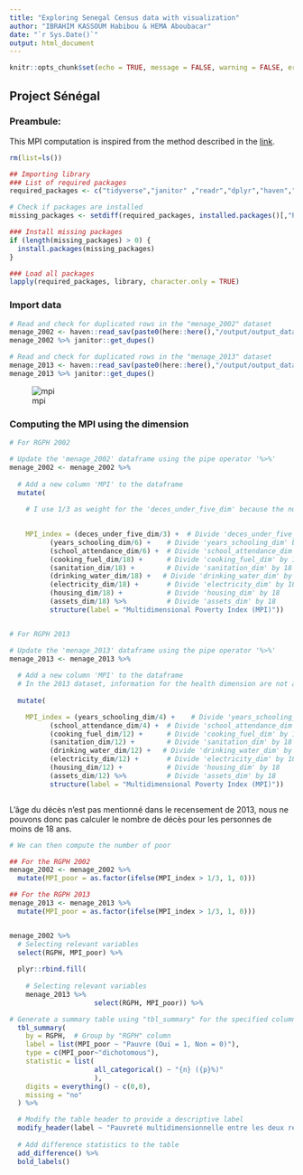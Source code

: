 ```yaml
---
title: "Exploring Senegal Census data with visualization"
author: "IBRAHIM KASSOUM Habibou & HEMA Aboubacar"
date: "`r Sys.Date()`"
output: html_document
---
```


```r
knitr::opts_chunk$set(echo = TRUE, message = FALSE, warning = FALSE, error=FALSE)
```


## Project Sénégal

### Preambule: 

This MPI computation is inspired from the method described in the [link](https://www.publichealthnotes.com/what-is-multidimensional-poverty-index-mpi/).
```r
rm(list=ls())
```


```r


## Importing library
### List of required packages
required_packages <- c("tidyverse","janitor" ,"readr","dplyr","haven","sf", "flextable","sp", "factoextra", "FactoMineR","gtsummary", "sjPlot", "fastDummies")

# Check if packages are installed
missing_packages <- setdiff(required_packages, installed.packages()[,"Package"])

### Install missing packages
if (length(missing_packages) > 0) {
  install.packages(missing_packages)
}

### Load all packages
lapply(required_packages, library, character.only = TRUE)

```

### Import data

```r

# Read and check for duplicated rows in the "menage_2002" dataset
menage_2002 <- haven::read_sav(paste0(here::here(),"/output/output_data/menage_2002.sav"))
menage_2002 %>% janitor::get_dupes() 

# Read and check for duplicated rows in the "menage_2013" dataset
menage_2013 <- haven::read_sav(paste0(here::here(),"/output/output_data/menage_2013.sav"))
menage_2013 %>% janitor::get_dupes() 
```

![mpi](./img/MPI.png)

<!-- ### Creating the dummies variables for each dimension of the MPI -->

<!-- ```{r} -->
<!-- # Define lists of variables for different dimensions of the MPI -->
<!-- lst_health <- c("repas_saute","soins_medicaux","deces_under_five") -->
<!-- lst_education <- c("niveau_instruction_cm") -->
<!-- lst_Standard_of_living <- c("stat_occupation","type_aisance","approv_eau","eclairage","combustible_cuisine", "nature_mur","nature_toit",  "nature_sol","radio","televiseur","video","refri_conge","telephone","rechaud_cuis","foyer_ameli","climatisateur","machine_coudre","voiture","mobylette","bicyclette","caleche_charette", "pirogue","houe_charrue", "caleche_char","animaux_traite","tracteur","voiture_cam", "mobylette_bicycl","refriger_congelat","materiel_musique","chaise_bache","telephone_tele","photocopieuse","ordinateur","moulin", "appareil_photo","terrain_bat","evacut_ordures","evacut_eaux_usees") -->

<!-- # Create dummy variables for each element in the lists and add them to the 'menage_2002' dataframe -->
<!-- menage_2002 <- menage_2002 %>%  -->
<!--   fastDummies::dummy_cols(select_columns = lst_health) -->

<!-- menage_2002 <- menage_2002 %>%  -->
<!--   fastDummies::dummy_cols(select_columns = lst_education) -->

<!-- menage_2002 <- menage_2002 %>%  -->
<!--   fastDummies::dummy_cols(select_columns = lst_Standard_of_living) -->

<!-- ``` -->


<!-- ```{r} -->

<!-- # Convert the dummy variables to numeric values, recoding "1" as 0 and "0" as 1 (binary transformation) -->
<!-- menage_2002 <- menage_2002 %>%  -->
<!--   dplyr::mutate_at( -->
<!--     menage_2002 %>%  -->
<!--     select(contains(paste0(lst_health, "_"))) %>%  -->
<!--     names(),  -->
<!--   ~as.numeric(recode(., "1" = 0, "0" = 1, .default = NaN))) -->

<!-- menage_2002 <- menage_2002 %>%  -->
<!--   dplyr::mutate_at( -->
<!--     menage_2002 %>%  -->
<!--     select(contains(paste0(lst_education, "_"))) %>%  -->
<!--     names(),  -->
<!--   ~as.numeric(recode(., "1" = 0, "0" = 1, .default = NaN))) -->

<!-- menage_2002 <- menage_2002 %>%  -->
<!--   dplyr::mutate_at( -->
<!--     menage_2002 %>%  -->
<!--     select(contains(paste0(lst_Standard_of_living, "_"))) %>%  -->
<!--     names(),  -->
<!--   ~as.numeric(recode(., "1" = 0, "0" = 1, .default = NaN))) -->
<!-- ``` -->

### Computing the MPI using the dimension
```r

# For RGPH 2002

# Update the 'menage_2002' dataframe using the pipe operator '%>%'
menage_2002 <- menage_2002 %>% 
  
  # Add a new column 'MPI' to the dataframe
  mutate(
    
    # I use 1/3 as weight for the 'deces_under_five_dim' because the nutrition dimension is not available in the 2002 dataset. 
    

    MPI_index = (deces_under_five_dim/3) +  # Divide 'deces_under_five_dim' by 3
          (years_schooling_dim/6) +    # Divide 'years_schooling_dim' by 6
          (school_attendance_dim/6) +  # Divide 'school_attendance_dim' by 6
          (cooking_fuel_dim/18) +      # Divide 'cooking_fuel_dim' by 18
          (sanitation_dim/18) +        # Divide 'sanitation_dim' by 18
          (drinking_water_dim/18) +   # Divide 'drinking_water_dim' by 18
          (electricity_dim/18) +       # Divide 'electricity_dim' by 18
          (housing_dim/18) +           # Divide 'housing_dim' by 18
          (assets_dim/18) %>%          # Divide 'assets_dim' by 18
          structure(label = "Multidimensional Poverty Index (MPI)"))


# For RGPH 2013

# Update the 'menage_2013' dataframe using the pipe operator '%>%'
menage_2013 <- menage_2013 %>% 
  
  # Add a new column 'MPI' to the dataframe
  # In the 2013 dataset, information for the health dimension are not available, so I will reallocate the weight uniformly across each dimension.
  
  mutate(

    MPI_index = (years_schooling_dim/4) +    # Divide 'years_schooling_dim' by 6
          (school_attendance_dim/4) +  # Divide 'school_attendance_dim' by 6
          (cooking_fuel_dim/12) +      # Divide 'cooking_fuel_dim' by 18
          (sanitation_dim/12) +        # Divide 'sanitation_dim' by 18
          (drinking_water_dim/12) +   # Divide 'drinking_water_dim' by 18
          (electricity_dim/12) +       # Divide 'electricity_dim' by 18
          (housing_dim/12) +           # Divide 'housing_dim' by 18
          (assets_dim/12) %>%          # Divide 'assets_dim' by 18
          structure(label = "Multidimensional Poverty Index (MPI)"))



```

L'âge du décès n'est pas mentionné dans le recensement de 2013, nous ne pouvons donc pas calculer le nombre de décès pour les personnes de moins de 18 ans.

```r

# We can then compute the number of poor 

## For the RGPH 2002
menage_2002 <- menage_2002 %>%
  mutate(MPI_poor = as.factor(ifelse(MPI_index > 1/3, 1, 0)))

## For the RGPH 2013
menage_2013 <- menage_2013 %>%
  mutate(MPI_poor = as.factor(ifelse(MPI_index > 1/3, 1, 0)))


menage_2002 %>% 
  # Selecting relevant variables
  select(RGPH, MPI_poor) %>% 
  
  plyr::rbind.fill(
    
    # Selecting relevant variables
    menage_2013 %>% 
                     select(RGPH, MPI_poor)) %>% 

# Generate a summary table using "tbl_summary" for the specified columns
  tbl_summary(
    by = RGPH,  # Group by "RGPH" column
    label = list(MPI_poor ~ "Pauvre (Oui = 1, Non = 0)"),
    type = c(MPI_poor~"dichotomous"),
    statistic = list(
                     all_categorical() ~ "{n} ({p}%)"
                     ),
    digits = everything() ~ c(0,0),
    missing = "no"
  ) %>% 

  # Modify the table header to provide a descriptive label
  modify_header(label ~ "Pauvreté multidimensionnelle entre les deux recensements") %>%
  
  # Add difference statistics to the table
  add_difference() %>% 
  bold_labels() 
```

